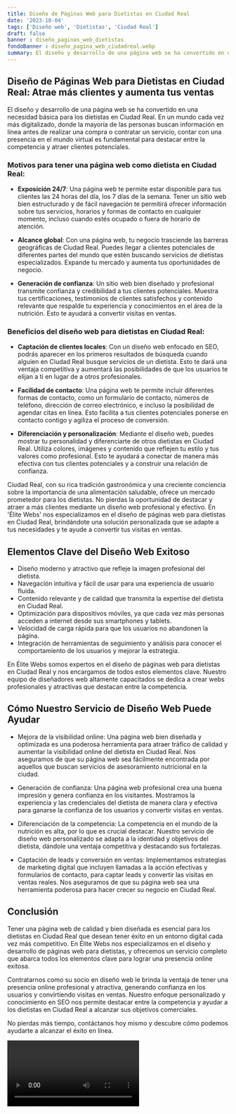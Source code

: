 ```yaml
---
title: Diseño de Páginas Web para Dietistas en Ciudad Real
date: '2023-10-04'
tags: ['Diseño web', 'Dietistas', 'Ciudad Real']
draft: false
banner : diseño_paginas_web_dietistas
fondoBanner : diseño_pagina_web_ciudadreal.webp
summary: El diseño y desarrollo de una página web se ha convertido en una necesidad básica para los dietistas en Ciudad Real. En un mundo cada vez más digitalizado, donde la mayoría de las personas buscan información en línea antes de realizar una compra o contratar un servicio, contar con una presencia en el mundo virtual es fundamental para destacar entre la competencia y atraer clientes potenciales.
---
```


## Diseño de Páginas Web para Dietistas en Ciudad Real: Atrae más clientes y aumenta tus ventas

El diseño y desarrollo de una página web se ha convertido en una necesidad básica para los dietistas en Ciudad Real. En un mundo cada vez más digitalizado, donde la mayoría de las personas buscan información en línea antes de realizar una compra o contratar un servicio, contar con una presencia en el mundo virtual es fundamental para destacar entre la competencia y atraer clientes potenciales.

### Motivos para tener una página web como dietista en Ciudad Real:

- **Exposición 24/7**: Una página web te permite estar disponible para tus clientes las 24 horas del día, los 7 días de la semana. Tener un sitio web bien estructurado y de fácil navegación te permitirá ofrecer información sobre tus servicios, horarios y formas de contacto en cualquier momento, incluso cuando estés ocupado o fuera de horario de atención.

- **Alcance global**: Con una página web, tu negocio trasciende las barreras geográficas de Ciudad Real. Puedes llegar a clientes potenciales de diferentes partes del mundo que estén buscando servicios de dietistas especializados. Expande tu mercado y aumenta tus oportunidades de negocio.

- **Generación de confianza**: Un sitio web bien diseñado y profesional transmite confianza y credibilidad a tus clientes potenciales. Muestra tus certificaciones, testimonios de clientes satisfechos y contenido relevante que respalde tu experiencia y conocimientos en el área de la nutrición. Esto te ayudará a convertir visitas en ventas.

### Beneficios del diseño web para dietistas en Ciudad Real:

- **Captación de clientes locales**: Con un diseño web enfocado en SEO, podrás aparecer en los primeros resultados de búsqueda cuando alguien en Ciudad Real busque servicios de un dietista. Esto te dará una ventaja competitiva y aumentará las posibilidades de que los usuarios te elijan a ti en lugar de a otros profesionales.

- **Facilidad de contacto**: Una página web te permite incluir diferentes formas de contacto, como un formulario de contacto, números de teléfono, dirección de correo electrónico, e incluso la posibilidad de agendar citas en línea. Esto facilita a tus clientes potenciales ponerse en contacto contigo y agiliza el proceso de conversión.

- **Diferenciación y personalización**: Mediante el diseño web, puedes mostrar tu personalidad y diferenciarte de otros dietistas en Ciudad Real. Utiliza colores, imágenes y contenido que reflejen tu estilo y tus valores como profesional. Esto te ayudará a conectar de manera más efectiva con tus clientes potenciales y a construir una relación de confianza.

Ciudad Real, con su rica tradición gastronómica y una creciente conciencia sobre la importancia de una alimentación saludable, ofrece un mercado prometedor para los dietistas. No pierdas la oportunidad de destacar y atraer a más clientes mediante un diseño web profesional y efectivo. En 'Élite Webs' nos especializamos en el diseño de páginas web para dietistas en Ciudad Real, brindándote una solución personalizada que se adapte a tus necesidades y te ayude a convertir tus visitas en ventas.

<GifSeo />

<Cta />

## Elementos Clave del Diseño Web Exitoso

- Diseño moderno y atractivo que refleje la imagen profesional del dietista.
- Navegación intuitiva y fácil de usar para una experiencia de usuario fluida.
- Contenido relevante y de calidad que transmita la expertise del dietista en Ciudad Real.
- Optimización para dispositivos móviles, ya que cada vez más personas acceden a internet desde sus smartphones y tablets.
- Velocidad de carga rápida para que los usuarios no abandonen la página.
- Integración de herramientas de seguimiento y análisis para conocer el comportamiento de los usuarios y mejorar la estrategia.

En Élite Webs somos expertos en el diseño de páginas web para dietistas en Ciudad Real y nos encargamos de todos estos elementos clave. Nuestro equipo de diseñadores web altamente capacitados se dedica a crear webs profesionales y atractivas que destacan entre la competencia.

## Cómo Nuestro Servicio de Diseño Web Puede Ayudar

- Mejora de la visibilidad online: Una página web bien diseñada y optimizada es una poderosa herramienta para atraer tráfico de calidad y aumentar la visibilidad online del dietista en Ciudad Real. Nos aseguramos de que su página web sea fácilmente encontrada por aquellos que buscan servicios de asesoramiento nutricional en la ciudad.

- Generación de confianza: Una página web profesional crea una buena impresión y genera confianza en los visitantes. Mostramos la experiencia y las credenciales del dietista de manera clara y efectiva para ganarse la confianza de los usuarios y convertir visitas en ventas.

- Diferenciación de la competencia: La competencia en el mundo de la nutrición es alta, por lo que es crucial destacar. Nuestro servicio de diseño web personalizado se adapta a la identidad y objetivos del dietista, dándole una ventaja competitiva y destacando sus fortalezas.

- Captación de leads y conversión en ventas: Implementamos estrategias de marketing digital que incluyen llamadas a la acción efectivas y formularios de contacto, para captar leads y convertir las visitas en ventas reales. Nos aseguramos de que su página web sea una herramienta poderosa para hacer crecer su negocio en Ciudad Real.

## Conclusión

Tener una página web de calidad y bien diseñada es esencial para los dietistas en Ciudad Real que desean tener éxito en un entorno digital cada vez más competitivo. En Élite Webs nos especializamos en el diseño y desarrollo de páginas web para dietistas, y ofrecemos un servicio completo que abarca todos los elementos clave para lograr una presencia online exitosa.

Contratarnos como su socio en diseño web le brinda la ventaja de tener una presencia online profesional y atractiva, generando confianza en los usuarios y convirtiendo visitas en ventas. Nuestro enfoque personalizado y conocimiento en SEO nos permite destacar entre la competencia y ayudar a los dietistas en Ciudad Real a alcanzar sus objetivos comerciales.

No pierdas más tiempo, contáctanos hoy mismo y descubre cómo podemos ayudarte a alcanzar el éxito en línea.

<Video />

<CtaBot job='Dietistas' city='Ciudad Real'/>

<Gmaps query='Ciudad Real+españa+maps' />